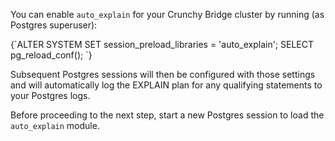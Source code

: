 You can enable `auto_explain` for your Crunchy Bridge cluster by running (as Postgres superuser):

<CodeBlock language="sql">
{`ALTER SYSTEM SET session_preload_libraries = 'auto_explain';
SELECT pg_reload_conf();
`}
</CodeBlock>

Subsequent Postgres sessions will then be configured with those settings and
will automatically log the EXPLAIN plan for any qualifying statements to your Postgres logs.

Before proceeding to the next step, start a new Postgres session to load the
`auto_explain` module.
